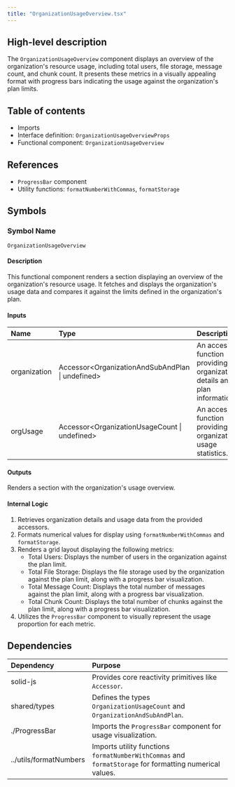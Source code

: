 ```yaml
---
title: "OrganizationUsageOverview.tsx"
---
```


## High-level description
The `OrganizationUsageOverview` component displays an overview of the organization's resource usage, including total users, file storage, message count, and chunk count. It presents these metrics in a visually appealing format with progress bars indicating the usage against the organization's plan limits.

## Table of contents
- Imports
- Interface definition: `OrganizationUsageOverviewProps`
- Functional component: `OrganizationUsageOverview`

## References
- `ProgressBar` component
- Utility functions: `formatNumberWithCommas`, `formatStorage`

## Symbols

### Symbol Name
`OrganizationUsageOverview`

#### Description
This functional component renders a section displaying an overview of the organization's resource usage. It fetches and displays the organization's usage data and compares it against the limits defined in the organization's plan.

#### Inputs
| Name | Type | Description |
|:-----|:-----|:------------|
| organization | Accessor&lt;OrganizationAndSubAndPlan \| undefined&gt; | An accessor function providing the organization details and plan information. |
| orgUsage | Accessor&lt;OrganizationUsageCount \| undefined&gt; | An accessor function providing the organization's usage statistics. |

#### Outputs
Renders a section with the organization's usage overview.

#### Internal Logic
1. Retrieves organization details and usage data from the provided accessors.
2. Formats numerical values for display using `formatNumberWithCommas` and `formatStorage`.
3. Renders a grid layout displaying the following metrics:
    - Total Users: Displays the number of users in the organization against the plan limit.
    - Total File Storage: Displays the file storage used by the organization against the plan limit, along with a progress bar visualization.
    - Total Message Count: Displays the total number of messages against the plan limit, along with a progress bar visualization.
    - Total Chunk Count: Displays the total number of chunks against the plan limit, along with a progress bar visualization.
4. Utilizes the `ProgressBar` component to visually represent the usage proportion for each metric.

## Dependencies
| Dependency | Purpose |
|:-----------|:--------|
| solid-js | Provides core reactivity primitives like `Accessor`. |
| shared/types | Defines the types `OrganizationUsageCount` and `OrganizationAndSubAndPlan`. |
| ./ProgressBar | Imports the `ProgressBar` component for usage visualization. |
| ../utils/formatNumbers | Imports utility functions `formatNumberWithCommas` and `formatStorage` for formatting numerical values. |
